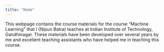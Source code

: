 ```yaml
---
title: "Home"
---
```


This webpage contains the course materials for the course "Machine Learning" that I (Nipun Batra) teaches at Indian Institute of Technology, Gandhinagar. These materials have been developed over several years by me and excellent teaching assistants who have helped me in teaching this course. 


